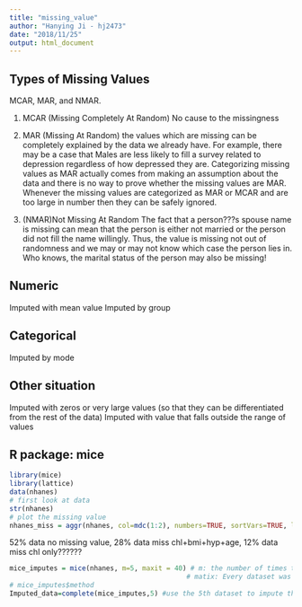```yaml
---
title: "missing_value"
author: "Hanying Ji - hj2473"
date: "2018/11/25"
output: html_document
---
```

## Types of Missing Values

MCAR, MAR, and NMAR.

1. MCAR (Missing Completely At Random) 
No cause to the missingness

2. MAR (Missing At Random)
the values which are missing can be completely explained by the data we already have. For example, there may be a case that Males are less likely to fill a survey related to depression regardless of how depressed they are. Categorizing missing values as MAR actually comes from making an assumption about the data and there is no way to prove whether the missing values are MAR. Whenever the missing values are categorized as MAR or MCAR and are too large in number then they can be safely ignored.

3. (NMAR)Not Missing At Random
The fact that a person???s spouse name is missing can mean that the person is either not married or the person did not fill the name willingly. Thus, the value is missing not out of randomness and we may or may not know which case the person lies in. Who knows, the marital status of the person may also be missing!

## Numeric
Imputed with mean value
Imputed by group

## Categorical
Imputed by mode

## Other situation
Imputed with zeros or very large values (so that they can be differentiated from the rest of the data) 
Imputed with value that falls outside the range of values

## R package: mice
```r
library(mice)
library(lattice)
data(nhanes)
# first look at data
str(nhanes)
# plot the missing value
nhanes_miss = aggr(nhanes, col=mdc(1:2), numbers=TRUE, sortVars=TRUE, labels=names(nhanes), cex.axis=.7, gap=3, ylab=c("Proportion of missingness","Missingness Pattern"))
```
52% data no missing value, 28% data miss chl+bmi+hyp+age, 12% data miss chl only??????

```r
mice_imputes = mice(nhanes, m=5, maxit = 40) # m: the number of times the model should run
                                            # matix: Every dataset was created after a maximum of 40 iterations
# mice_imputes$method
Imputed_data=complete(mice_imputes,5) #use the 5th dataset to impute the original one
```